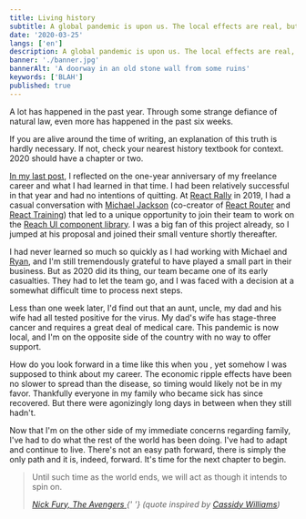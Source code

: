 ```yaml
---
title: Living history
subtitle: A global pandemic is upon us. The local effects are real, but broader perspective can help us navigate.
date: '2020-03-25'
langs: ['en']
description: A global pandemic is upon us. The local effects are real, but broader perspective can help us navigate.
banner: './banner.jpg'
bannerAlt: 'A doorway in an old stone wall from some ruins'
keywords: ['BLAH']
published: true
---
```


A lot has happened in the past year. Through some strange defiance of natural law, even more has happened in the past six weeks.

If you are alive around the time of writing, an explanation of this truth is hardly necessary. If not, check your nearest history textbook for context. 2020 should have a chapter or two.

[In my last post](/notes/self-employment-year-one-takeaways), I reflected on the one-year anniversary of my freelance career and what I had learned in that time. I had been relatively successful in that year and had no intentions of quitting. At [React Rally](https://www.reactrally.com/) in 2019, I had a casual conversation with [Michael Jackson](https://twitter.com/mjackson) (co-creator of [React Router](https://reacttraining.com/react-router/) and [React Training](https://reacttraining.com/)) that led to a unique opportunity to join their team to work on the [Reach UI component library](https://reacttraining.com/reach-ui/). I was a big fan of this project already, so I jumped at his proposal and joined their small venture shortly thereafter.

I had never learned so much so quickly as I had working with Michael and [Ryan](https://twitter.com/ryanflorence), and I'm still tremendously grateful to have played a small part in their business. But as 2020 did its thing, our team became one of its early casualties. They had to let the team go, and I was faced with a decision at a somewhat difficult time to process next steps.

Less than one week later, I'd find out that an aunt, uncle, my dad and his wife had all tested positive for the virus. My dad's wife has stage-three cancer and requires a great deal of medical care. This pandemic is now local, and I'm on the opposite side of the country with no way to offer support.

How do you look forward in a time like this when you , yet somehow I was supposed to think about my career. The economic ripple effects have been no slower to spread than the disease, so timing would likely not be in my favor. Thankfully everyone in my family who became sick has since recovered. But there were agonizingly long days in between when they still hadn't.

Now that I'm on the other side of my immediate concerns regarding family, I've had to do what the rest of the world has been doing. I've had to adapt and continue to live. There's not an easy path forward, there is simply the only path and it is, indeed, forward. It's time for the next chapter to begin.

> Until such time as the world ends, we will act as though it intends to spin on.
>
> <cite>
>   <span>
>     <a href="https://www.quotes.net/mquote/108789">
>       Nick Fury, <em>The Avengers</em>
>     </a>{' '}
>     (quote inspired by <a href="https://cassidoo.co/">Cassidy Williams</a>)
>   </span>
> </cite>

